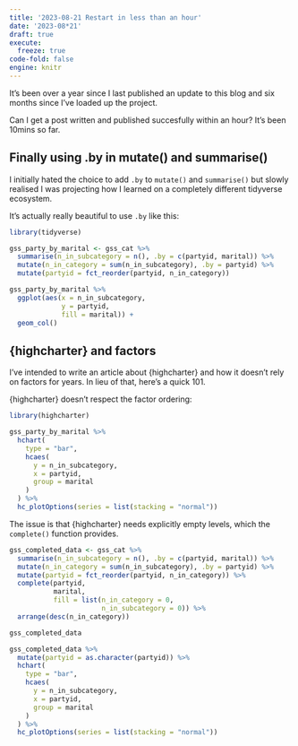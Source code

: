 ```yaml
---
title: '2023-08-21 Restart in less than an hour'
date: '2023-08*21'
draft: true
execute:
  freeze: true
code-fold: false
engine: knitr
---
```


It's been over a year since I last published an update to this blog and six months since I've loaded up the project.

Can I get a post written and published succesfully within an hour? It's been 10mins so far.

## Finally using .by in mutate() and summarise()

I initially hated the choice to add `.by` to `mutate()` and `summarise()` but slowly realised I was projecting how I learned on a completely different tidyverse ecosystem.

It's actually really beautiful to use `.by` like this:

```r
library(tidyverse)

gss_party_by_marital <- gss_cat %>% 
  summarise(n_in_subcategory = n(), .by = c(partyid, marital)) %>% 
  mutate(n_in_category = sum(n_in_subcategory), .by = partyid) %>% 
  mutate(partyid = fct_reorder(partyid, n_in_category))

gss_party_by_marital %>% 
  ggplot(aes(x = n_in_subcategory,
             y = partyid,
             fill = marital)) +
  geom_col() 
```

## {highcharter} and factors

I've intended to write an article about {highcharter} and how it doesn't rely on factors for years. In lieu of that, here's a quick 101.

{highcharter} doesn't respect the factor ordering:

```r
library(highcharter)

gss_party_by_marital %>% 
  hchart(
    type = "bar",
    hcaes(
      y = n_in_subcategory,
      x = partyid,
      group = marital
    )
  ) %>% 
  hc_plotOptions(series = list(stacking = "normal"))
```

The issue is that {highcharter} needs explicitly empty levels, which the `complete()` function provides.

```r
gss_completed_data <- gss_cat %>% 
  summarise(n_in_subcategory = n(), .by = c(partyid, marital)) %>% 
  mutate(n_in_category = sum(n_in_subcategory), .by = partyid) %>% 
  mutate(partyid = fct_reorder(partyid, n_in_category)) %>% 
  complete(partyid, 
           marital, 
           fill = list(n_in_category = 0,
                       n_in_subcategory = 0)) %>% 
  arrange(desc(n_in_category))

gss_completed_data

gss_completed_data %>% 
  mutate(partyid = as.character(partyid)) %>% 
  hchart(
    type = "bar",
    hcaes(
      y = n_in_subcategory,
      x = partyid,
      group = marital
    )
  ) %>% 
  hc_plotOptions(series = list(stacking = "normal"))
```











